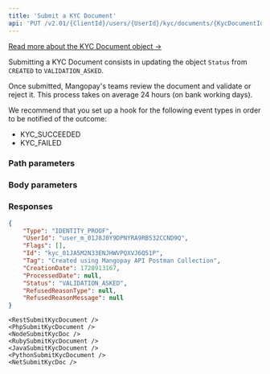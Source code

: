 ```yaml
---
title: 'Submit a KYC Document'  
api: 'PUT /v2.01/{ClientId}/users/{UserId}/kyc/documents/{KycDocumentId}'  
---
```



            
[Read more about the KYC Document object →](/api-reference/kyc-documents/kyc-document-object)

Submitting a KYC Document consists in updating the object `Status` from `CREATED` to `VALIDATION_ASKED`.   

Once submitted, Mangopay's teams review the document and validate or reject it. This process takes on average 24 hours (on bank working days).  

We recommend that you set up a hook for the following event types in order to be notified of the outcome:  
- KYC_SUCCEEDED  
- KYC_FAILED  

### Path parameters  

<UserId />  

<KycDocumentId />  

### Body parameters  

<Status4 />  

### Responses  

<AccordionGroup><Accordion title="200">  

<Type11Response />  

<UserId2Response />  

<FlagsResponse />  

<IdResponse />  

<Tag2Response />  

<CreationDateResponse />  

<ProcessedDateResponse />  

<Status12Response />  

<RefusedReasonType1Response />  

<RefusedReasonMessageResponse /></Accordion></AccordionGroup>  

<ResponseExample>  

```json 200
{
    "Type": "IDENTITY_PROOF",
    "UserId": "user_m_01J8J0Y9DPNYRA9RB532CCND9Q",
    "Flags": [],
    "Id": "kyc_01JA5M2N33ENJHWVPQXVJ6Q51P",
    "Tag": "Created using Mangopay API Postman Collection",
    "CreationDate": 1728913167,
    "ProcessedDate": null,
    "Status": "VALIDATION_ASKED",
    "RefusedReasonType": null,
    "RefusedReasonMessage": null
}
 ```  

</ResponseExample>  

<RequestExample>  
  
    <RestSubmitKycDocument />
    <PhpSubmitKycDocument />
    <NodeSubmitKycDoc />
    <RubySubmitKycDocument />
    <JavaSubmitKycDocument />
    <PythonSubmitKycDocument />
    <NetSubmitKycDoc />
  
</RequestExample>